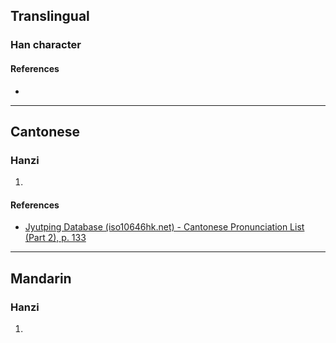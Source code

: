 {{character info/new}}
==Translingual==

===Han character===
{{Han char|rn=75|rad=木|as=13|sn=17|four=41991|canj=DMFN|ids=⿰木剽}}

====References====
* {{Han ref|kx=0557.270|dkj=15692|dj=0947.040|hdz=21300.030|uh=6AA6|ud=27302|bh=ED46|bd=60742}}

----

==Cantonese==

===Hanzi===
{{yue-hanzi|jyut=[[biu2]]|y=biu2}}

# {{defn|lang=yue|sort=木13}}

====References====
* [http://www.iso10646hk.net/jp/document/download.jsp Jyutping Database (iso10646hk.net) - Cantonese Pronunciation List (Part 2), p. 133]

----

==Mandarin==

===Hanzi===
{{cmn-hanzi|pin=[[biǎo]] ([[biao3]])|wg=piao<sup>3</sup>}}

# {{defn|lang=cmn|sort=木13}}